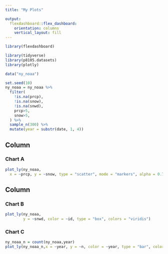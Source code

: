 ```yaml
---
title: "My Plots"

output: 
  flexdashboard::flex_dashboard:
    orientation: columns
    vertical_layout: fill
---
```


```r
library(flexdashboard)
```


```r

library(tidyverse)
library(p8105.datasets)
library(plotly)
```


```r
data("ny_noaa")

set.seed(10)
ny_noaa = ny_noaa %>%
  filter(
    !is.na(prcp),
    !is.na(snow),
    !is.na(snwd),
    prcp>5,
    snow>5,
  ) %>%
  sample_n(300) %>%
  mutate(year = substr(date, 1, 4))
```

Column {data-width=650}
-----------------------------------------------------------------------

### Chart A

```r
plot_ly(ny_noaa,
  x = ~prcp, y = ~snow, type = "scatter", mode = "markers", alpha = 0.7)
```

Column {data-width=350}
-----------------------------------------------------------------------

### Chart B

```r
plot_ly(ny_noaa,
        y = ~snwd, color = ~id, type = "box", colors = "viridis")
```


### Chart C

```r
ny_noaa_n = count(ny_noaa,year)
plot_ly(ny_noaa_n,x = ~year, y = ~n, color = ~year, type = "bar", colors = "viridis")
```
